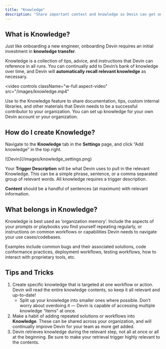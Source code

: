 ```yaml
---
title: "Knowledge"
description: "Share important context and knowledge so Devin can get onboarded faster"
---
```


## What is Knowledge?

Just like onboarding a new engineer, onboarding Devin requires an initial investment in **knowledge transfer**.

Knowledge is a collection of tips, advice, and instructions that Devin can reference in all runs. You can continually add to Devin’s bank of knowledge over time, and Devin will **automatically recall relevant knowledge** as necessary.

<video
  controls
  className="w-full aspect-video"
  src="/images/knowledge.mp4"
></video>

Use to the Knowledge feature to share documentation, tips, custom internal libraries, and other materials that Devin needs to be a successful contributor to your organization. You can set up knowledge for your own Devin account or your organization.

## How do I create Knowledge?

Navigate to the **Knowledge** tab in the **Settings** page, and click “Add knowledge” in the top right.

<Frame>
    ![Devin](/images/knowledge_settings.png)
</Frame>

Your **Trigger Description** will be what Devin uses to pull in the relevant Knowledge. This can be a simple phrase, sentence, or a comma separated group of relevant words. All knowledge requires a trigger description.

**Content** should be a handful of sentences (at maximum) with relevant information.

## What belongs in Knowledge?

Knowledge is best used as ‘organization memory’. Include the aspects of your prompts or playbooks you find yourself repeating regularly, or instructions on common workflows or capabilities Devin needs to navigate your use cases/codebases. 

Examples include common bugs and their associated solutions, code conformance practices, deployment workflows, testing workflows, how to interact with proprietary tools, etc. 

## Tips and Tricks

1. Create specific knowledge that is targeted at one workflow or action. Devin will read the entire knowledge contents, so keep it all relevant and up-to-date!
    - Split up your knowledge into smaller ones where possible. Don’t worry about overdoing it — Devin is capable of accessing multiple knowledge “items” at once.
2. Make a habit of adding repeated solutions or workflows into **Knowledge**. These can be shared across your organization, and will continually improve Devin for your team as more get added.
3. Devin retrieves knowledge during the relevant step, not all at once or all at the beginning. Be sure to make your retrieval trigger highly relevant to the contents.

